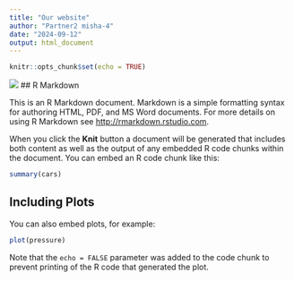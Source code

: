 ```yaml
---
title: "Our website"
author: "Partner2 misha-4"
date: "2024-09-12"
output: html_document
---
```


```r
knitr::opts_chunk$set(echo = TRUE)
```

![](https://www.dogster.com/wp-content/uploads/2022/09/black-labrador-retriever-in-the-grass_Baevskiy-Dmitry-Shutterstock-scaled.jpg)
## R Markdown

This is an R Markdown document. Markdown is a simple formatting syntax for authoring HTML, PDF, and MS Word documents. For more details on using R Markdown see <http://rmarkdown.rstudio.com>.

When you click the **Knit** button a document will be generated that includes both content as well as the output of any embedded R code chunks within the document. You can embed an R code chunk like this:

```r
summary(cars)
```

## Including Plots

You can also embed plots, for example:

```r
plot(pressure)
```

Note that the `echo = FALSE` parameter was added to the code chunk to prevent printing of the R code that generated the plot.
